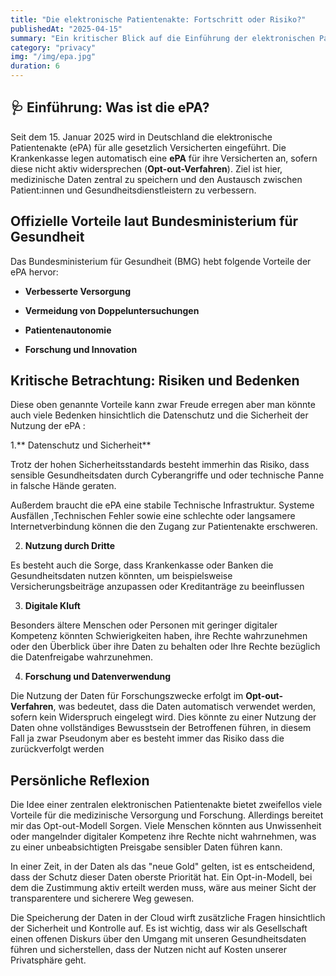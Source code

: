 ```yaml
---
title: "Die elektronische Patientenakte: Fortschritt oder Risiko?"
publishedAt: "2025-04-15"
summary: "Ein kritischer Blick auf die Einführung der elektronischen Patientenakte (ePA) in Deutschland: Vorteile, Risiken und persönliche Reflexion."
category: "privacy"
img: "/img/epa.jpg"
duration: 6
---
```


## 🩺 Einführung: Was ist die ePA?

Seit dem 15. Januar 2025 wird in Deutschland die elektronische Patientenakte (ePA) für alle gesetzlich Versicherten eingeführt. Die Krankenkasse legen automatisch eine **ePA** für ihre Versicherten an, sofern diese nicht aktiv widersprechen (**Opt-out-Verfahren**). Ziel ist hier, medizinische Daten zentral zu speichern und den Austausch zwischen Patient:innen und Gesundheitsdienstleistern zu verbessern.

## Offizielle Vorteile laut Bundesministerium für Gesundheit

Das Bundesministerium für Gesundheit (BMG) hebt folgende Vorteile der ePA hervor:

- **Verbesserte Versorgung**

- **Vermeidung von Doppeluntersuchungen**

- **Patientenautonomie**

- **Forschung und Innovation**

## Kritische Betrachtung: Risiken und Bedenken

Diese oben genannte Vorteile kann zwar Freude erregen aber man könnte auch viele Bedenken hinsichtlich die Datenschutz und die Sicherheit der Nutzung der ePA :

1.** Datenschutz und Sicherheit**

Trotz der hohen Sicherheitsstandards besteht immerhin das Risiko, dass sensible Gesundheitsdaten durch Cyberangriffe und oder technische Panne in falsche Hände geraten.

Außerdem braucht die ePA eine stabile Technische Infrastruktur. Systeme Ausfällen ,Technischen Fehler sowie eine schlechte oder langsamere Internetverbindung können die den Zugang zur Patientenakte erschweren.

2. **Nutzung durch Dritte**

Es besteht auch die Sorge, dass Krankenkasse oder Banken die Gesundheitsdaten nutzen könnten, um beispielsweise Versicherungsbeiträge anzupassen oder Kreditanträge zu beeinflussen

3. **Digitale Kluft**

Besonders ältere Menschen oder Personen mit geringer digitaler Kompetenz könnten Schwierigkeiten haben, ihre Rechte wahrzunehmen oder den Überblick über ihre Daten zu behalten oder Ihre Rechte bezüglich die Datenfreigabe wahrzunehmen.

4. **Forschung und Datenverwendung**

Die Nutzung der Daten für Forschungszwecke erfolgt im **Opt-out-Verfahren**, was bedeutet, dass die Daten automatisch verwendet werden, sofern kein Widerspruch eingelegt wird. Dies könnte zu einer Nutzung der Daten ohne vollständiges Bewusstsein der Betroffenen führen, in diesem Fall ja zwar Pseudonym aber es besteht immer das Risiko dass die zurückverfolgt werden

## Persönliche Reflexion

Die Idee einer zentralen elektronischen Patientenakte bietet zweifellos viele Vorteile für die medizinische Versorgung und Forschung. Allerdings bereitet mir das Opt-out-Modell Sorgen. Viele Menschen könnten aus Unwissenheit oder mangelnder digitaler Kompetenz ihre Rechte nicht wahrnehmen, was zu einer unbeabsichtigten Preisgabe sensibler Daten führen kann.

In einer Zeit, in der Daten als das "neue Gold" gelten, ist es entscheidend, dass der Schutz dieser Daten oberste Priorität hat. Ein Opt-in-Modell, bei dem die Zustimmung aktiv erteilt werden muss, wäre aus meiner Sicht der transparentere und sicherere Weg gewesen.

Die Speicherung der Daten in der Cloud wirft zusätzliche Fragen hinsichtlich der Sicherheit und Kontrolle auf. Es ist wichtig, dass wir als Gesellschaft einen offenen Diskurs über den Umgang mit unseren Gesundheitsdaten führen und sicherstellen, dass der Nutzen nicht auf Kosten unserer Privatsphäre geht.

